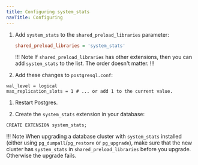 ```yaml
---
title: Configuring system_stats
navTitle: Configuring
---
```


1. Add `system_stats` to the `shared_preload_libraries` parameter: 

   ```ini
   shared_preload_libraries = 'system_stats'
   ```

   !!! Note
   If `shared_preload_libraries` has other extensions, then you can add `system_stats` to the list. The order doesn't matter. 
   !!!

1. Add these changes to `postgresql.conf`:

  ```shell
  wal_level = logical
  max_replication_slots = 1 # ... or add 1 to the current value.
  ```

1. Restart Postgres.

1. Create the `system_stats` extension in your database:

  ```shell
  CREATE EXTENSION system_stats;
  ```

!!! Note 
    When upgrading a database cluster with `system_stats` installed (either using `pg_dumpall`/`pg_restore` or `pg_upgrade`), make sure that the new cluster has `system_stats` in `shared_preload_libraries` before you upgrade. Otherwise the upgrade fails.

